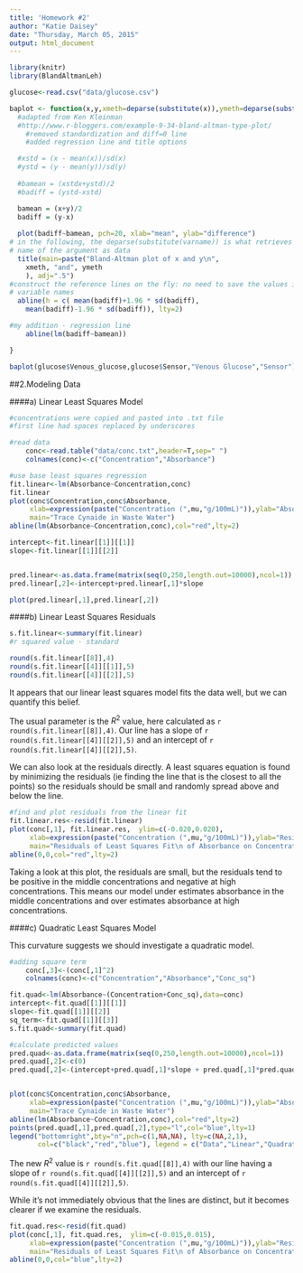 ```yaml
---
title: 'Homework #2'
author: "Katie Daisey"
date: "Thursday, March 05, 2015"
output: html_document
---
```


```r
library(knitr)
library(BlandAltmanLeh)
```



```r
glucose<-read.csv("data/glucose.csv")
```



```r
baplot <- function(x,y,xmeth=deparse(substitute(x)),ymeth=deparse(substitute(y))){
  #adapted from Ken Kleinman 
  #http://www.r-bloggers.com/example-9-34-bland-altman-type-plot/
    #removed standardization and diff=0 line
    #added regression line and title options

  #xstd = (x - mean(x))/sd(x)
  #ystd = (y - mean(y))/sd(y)
  
  #bamean = (xstdx+ystd)/2
  #badiff = (ystd-xstd)

  bamean = (x+y)/2
  badiff = (y-x)
  
  plot(badiff~bamean, pch=20, xlab="mean", ylab="difference")
# in the following, the deparse(substitute(varname)) is what retrieves the
# name of the argument as data
  title(main=paste("Bland-Altman plot of x and y\n",
    xmeth, "and", ymeth
    ), adj=".5")
#construct the reference lines on the fly: no need to save the values in new 
# variable names
  abline(h = c( mean(badiff)+1.96 * sd(badiff),
    mean(badiff)-1.96 * sd(badiff)), lty=2)

#my addition - regression line 
    abline(lm(badiff~bamean))

} 


```

```r
baplot(glucose$Venous_glucose,glucose$Sensor,"Venous Glucose","Sensor")
```



##2.Modeling Data

####a) Linear Least Squares Model

```r
#concentrations were copied and pasted into .txt file
#first line had spaces replaced by underscores

#read data
    conc<-read.table("data/conc.txt",header=T,sep=" ")
    colnames(conc)<-c("Concentration","Absorbance")

#use base least squares regression
fit.linear<-lm(Absorbance~Concentration,conc)
fit.linear
plot(conc$Concentration,conc$Absorbance,
     xlab=expression(paste("Concentration (",mu,"g/100mL)")),ylab="Absorbance",
     main="Trace Cynaide in Waste Water")
abline(lm(Absorbance~Concentration,conc),col="red",lty=2)

```


```r
intercept<-fit.linear[[1]][[1]]
slope<-fit.linear[[1]][[2]]


pred.linear<-as.data.frame(matrix(seq(0,250,length.out=10000),ncol=1))
pred.linear[,2]<-intercept+pred.linear[,1]*slope

plot(pred.linear[,1],pred.linear[,2])

```

####b) Linear Least Squares Residuals

```r
s.fit.linear<-summary(fit.linear)
#r squared value - standard

round(s.fit.linear[[8]],4)
round(s.fit.linear[[4]][[1]],5)
round(s.fit.linear[[4]][[2]],5)

```
It appears that our linear least squares model fits the data well, but we can quantify this belief.

The usual parameter is the $R^2$ value, here calculated as `r round(s.fit.linear[[8]],4)`.  Our line has a slope of `r round(s.fit.linear[[4]][[2]],5)` and an intercept of `r round(s.fit.linear[[4]][[2]],5)`.

We can also look at the residuals directly. A least squares equation is found by minimizing the residuals (ie finding the line that is the closest to all the points) so the residuals should be small and randomly spread above and below the line.


```r
#find and plot residuals from the linear fit
fit.linear.res<-resid(fit.linear)
plot(conc[,1], fit.linear.res,  ylim=c(-0.020,0.020),
     xlab=expression(paste("Concentration (",mu,"g/100mL)")),ylab="Residuals",
     main="Residuals of Least Squares Fit\n of Absorbance on Concentration") 
abline(0,0,col="red",lty=2)
```

Taking a look at this plot, the residuals are small, but the residuals tend to be positive in the middle concentrations and negative at high concentrations. This means our model under estimates absorbance in the middle concentrations and over estimates absorbance at high concentrations.


####c) Quadratic Least Squares Model

This curvature suggests we should investigate a quadratic model.

```r
#adding square term
    conc[,3]<-(conc[,1]^2)
    colnames(conc)<-c("Concentration","Absorbance","Conc_sq")

fit.quad<-lm(Absorbance~(Concentration+Conc_sq),data=conc)
intercept<-fit.quad[[1]][[1]]
slope<-fit.quad[[1]][[2]]
sq_term<-fit.quad[[1]][[3]]
s.fit.quad<-summary(fit.quad)

#calculate predicted values
pred.quad<-as.data.frame(matrix(seq(0,250,length.out=10000),ncol=1))
pred.quad[,2]<-c(0)
pred.quad[,2]<-(intercept+pred.quad[,1]*slope + pred.quad[,1]*pred.quad[,1]*sq_term)


plot(conc$Concentration,conc$Absorbance,
     xlab=expression(paste("Concentration (",mu,"g/100mL)")),ylab="Absorbance",
     main="Trace Cynaide in Waste Water")
abline(lm(Absorbance~Concentration,conc),col="red",lty=2)
points(pred.quad[,1],pred.quad[,2],type="l",col="blue",lty=1)
legend("bottomright",bty="n",pch=c(1,NA,NA), lty=c(NA,2,1),
       col=c("black","red","blue"), legend = c("Data","Linear","Quadratic"),cex=1)
```

The new $R^2$ value is `r round(s.fit.quad[[8]],4)` with our line having a slope of `r round(s.fit.quad[[4]][[2]],5)` and an intercept of `r round(s.fit.quad[[4]][[2]],5)`.

While it's not immediately obvious that the lines are distinct, but it becomes clearer if we examine the residuals.

```r
fit.quad.res<-resid(fit.quad)
plot(conc[,1], fit.quad.res,  ylim=c(-0.015,0.015),
     xlab=expression(paste("Concentration (",mu,"g/100mL)")),ylab="Residuals",
     main="Residuals of Least Squares Fit\n of Absorbance on Concentration") 
abline(0,0,col="blue",lty=2)
```


